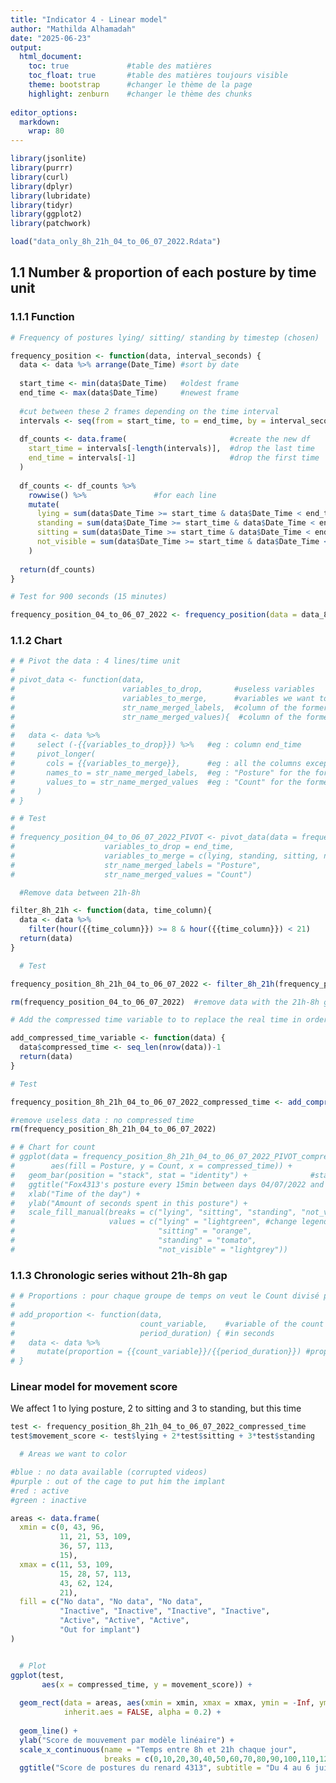 ```yaml
---
title: "Indicator 4 - Linear model"
author: "Mathilda Alhamadah"
date: "2025-06-23"
output:
  html_document:
    toc: true             #table des matières
    toc_float: true       #table des matières toujours visible
    theme: bootstrap      #changer le thème de la page
    highlight: zenburn    #changer le thème des chunks
    
editor_options: 
  markdown: 
    wrap: 80
---
```


```r
library(jsonlite)
library(purrr)
library(curl)
library(dplyr)
library(lubridate)
library(tidyr)
library(ggplot2)
library(patchwork)
```

```r
load("data_only_8h_21h_04_to_06_07_2022.Rdata")
```

## 1.1 Number & proportion of each posture by time unit

### 1.1.1 Function

```r
# Frequency of postures lying/ sitting/ standing by timestep (chosen)

frequency_position <- function(data, interval_seconds) {
  data <- data %>% arrange(Date_Time) #sort by date
  
  start_time <- min(data$Date_Time)   #oldest frame
  end_time <- max(data$Date_Time)     #newest frame
  
  #cut between these 2 frames depending on the time interval
  intervals <- seq(from = start_time, to = end_time, by = interval_seconds)
  
  df_counts <- data.frame(                       #create the new df
    start_time = intervals[-length(intervals)],  #drop the last time
    end_time = intervals[-1]                     #drop the first time
  )
  
  df_counts <- df_counts %>%
    rowwise() %>%               #for each line
    mutate(
      lying = sum(data$Date_Time >= start_time & data$Date_Time < end_time & data$class_id == 0),            #count lying
      standing = sum(data$Date_Time >= start_time & data$Date_Time < end_time & data$class_id == 1),            #count standing
      sitting = sum(data$Date_Time >= start_time & data$Date_Time < end_time & data$class_id == 2),            #count sitting
      not_visible = sum(data$Date_Time >= start_time & data$Date_Time < end_time & data$class_id == 3)             #count not visible
    )
  
  return(df_counts)
}
```

```r
# Test for 900 seconds (15 minutes)

frequency_position_04_to_06_07_2022 <- frequency_position(data = data_8h_21h_04_to_06_07_2022, interval_seconds = 900)
```

### 1.1.2 Chart

```r
# # Pivot the data : 4 lines/time unit
# 
# pivot_data <- function(data,
#                        variables_to_drop,       #useless variables
#                        variables_to_merge,      #variables we want to merge into 1 var
#                        str_name_merged_labels,  #column of the former colnames : rename
#                        str_name_merged_values){  #column of the former values : rename
#   
#   data <- data %>% 
#     select (-{{variables_to_drop}}) %>%   #eg : column end_time
#     pivot_longer(
#       cols = {{variables_to_merge}},      #eg : all the columns except start_time
#       names_to = str_name_merged_labels,  #eg : "Posture" for the former lying/standing/...
#       values_to = str_name_merged_values  #eg : "Count" for the former amounts of lying/...
#     )
# } 

```

```r
# # Test
# 
# frequency_position_04_to_06_07_2022_PIVOT <- pivot_data(data = frequency_position_04_to_06_07_2022,
#                    variables_to_drop = end_time,
#                    variables_to_merge = c(lying, standing, sitting, not_visible),
#                    str_name_merged_labels = "Posture",
#                    str_name_merged_values = "Count")
```

```r
  #Remove data between 21h-8h

filter_8h_21h <- function(data, time_column){
  data <- data %>% 
    filter(hour({{time_column}}) >= 8 & hour({{time_column}}) < 21)
  return(data)
}
```

```r
  # Test

frequency_position_8h_21h_04_to_06_07_2022 <- filter_8h_21h(frequency_position_04_to_06_07_2022, start_time)

rm(frequency_position_04_to_06_07_2022)  #remove data with the 21h-8h gap
```

```r
# Add the compressed time variable to to replace the real time in order to skip the 21h-8h gap

add_compressed_time_variable <- function(data) {
  data$compressed_time <- seq_len(nrow(data))-1
  return(data)
}
```

```r
# Test

frequency_position_8h_21h_04_to_06_07_2022_compressed_time <- add_compressed_time_variable(frequency_position_8h_21h_04_to_06_07_2022)

#remove useless data : no compressed time
rm(frequency_position_8h_21h_04_to_06_07_2022)
```

```r
# # Chart for count
# ggplot(data = frequency_position_8h_21h_04_to_06_07_2022_PIVOT_compressed_time,
#        aes(fill = Posture, y = Count, x = compressed_time)) +         #start_time as x variable
#   geom_bar(position = "stack", stat = "identity") +              #stacked bars, no %
#   ggtitle("Fox4313's posture every 15min between days 04/07/2022 and 06/07/2022") +   #title
#   xlab("Time of the day") +
#   ylab("Amount of seconds spent in this posture") +                              
#   scale_fill_manual(breaks = c("lying", "sitting", "standing", "not_visible"), #re-order legend
#                     values = c("lying" = "lightgreen", #change legend colors
#                                "sitting" = "orange",
#                                "standing" = "tomato",
#                                "not_visible" = "lightgrey"))

```

### 1.1.3 Chronologic series without 21h-8h gap

```r
# # Proportions : pour chaque groupe de temps on veut le Count divisé par le nombre de secondes, et le reste NA/ pas noté ?
# 
# add_proportion <- function(data,
#                            count_variable,    #variable of the count for each time period
#                            period_duration) { #in seconds
#   data <- data %>% 
#     mutate(proportion = {{count_variable}}/{{period_duration}}) #proportion = count/total time
# }

```


### Linear model for movement score

We affect 1 to lying posture, 2 to sitting and 3 to standing, but this time 

```r
test <- frequency_position_8h_21h_04_to_06_07_2022_compressed_time
test$movement_score <- test$lying + 2*test$sitting + 3*test$standing
```

```r
  # Areas we want to color

#blue : no data available (corrupted videos)
#purple : out of the cage to put him the implant
#red : active
#green : inactive

areas <- data.frame(
  xmin = c(0, 43, 96,
           11, 21, 53, 109,
           36, 57, 113,
           15),
  xmax = c(11, 53, 109,
           15, 28, 57, 113,
           43, 62, 124,
           21),
  fill = c("No data", "No data", "No data",
           "Inactive", "Inactive", "Inactive", "Inactive",
           "Active", "Active", "Active",
           "Out for implant")
)


  # Plot
ggplot(test,
       aes(x = compressed_time, y = movement_score)) +
  
  geom_rect(data = areas, aes(xmin = xmin, xmax = xmax, ymin = -Inf, ymax = Inf, fill = fill),
            inherit.aes = FALSE, alpha = 0.2) +
  
  geom_line() +
  ylab("Score de mouvement par modèle linéaire") +
  scale_x_continuous(name = "Temps entre 8h et 21h chaque jour",
                     breaks = c(0,10,20,30,40,50,60,70,80,90,100,110,120,130,140,150)) + #scale
  ggtitle("Score de postures du renard 4313", subtitle = "Du 4 au 6 juillet 2022, toutes les 15 minutes")
```



